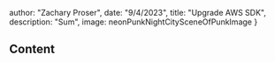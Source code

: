 



  author: "Zachary Proser",
  date: "9/4/2023",
  title: "Upgrade AWS SDK",
  description: "Sum", 
  image: neonPunkNightCitySceneOfPunkImage
}


## Content
